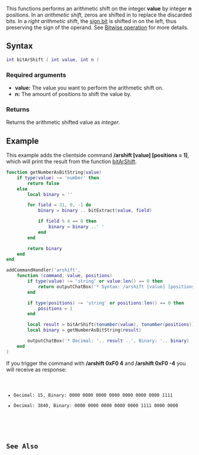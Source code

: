 
{{Shared function}}

This functions performs an arithmetic shift on the integer '''value''' by integer '''n''' positions. In an ''arithmetic shift'', zeros are shifted in to replace the discarded bits. In a ''right arithmetic'' shift, the [https://en.wikipedia.org/wiki/Sign_bit sign bit] is shifted in on the left, thus preserving the sign of the operand.
See [https://en.wikipedia.org/wiki/Bitwise_operation#Arithmetic_shift Bitwise operation] for more details.

==Syntax==
<syntaxhighlight lang="lua">
int bitArShift ( int value, int n )
</syntaxhighlight>

===Required arguments===
*'''value:''' The value you want to perform the arithmetic shift on.
*'''n:''' The amount of positions to shift the value by.

===Returns===
Returns the arithmetic shifted value as ''integer''.

==Example==
<section name="Client" class="client" show="true">
This example adds the clientside command '''/arshift [value] [positions = 1]''', which will print the result from the function [[/bitArShift.md|bitArShift]].
<syntaxhighlight lang="lua">
function getNumberAsBitString(value)
    if type(value) ~= 'number' then
        return false
    else
        local binary = ''

        for field = 31, 0, -1 do
            binary = binary .. bitExtract(value, field)

            if field % 4 == 0 then
                binary = binary ..' '
            end
        end

        return binary
    end
end

addCommandHandler('arshift',
    function (command, value, positions)
        if type(value) ~= 'string' or value:len() == 0 then
            return outputChatBox('* Syntax: /arshift [value] [positions = 1]')
        end

        if type(positions) ~= 'string' or positions:len() == 0 then
            positions = 1
        end

        local result = bitArShift(tonumber(value), tonumber(positions))
        local binary = getNumberAsBitString(result)

        outputChatBox('* Decimal: '.. result ..', Binary: '.. binary)
    end
)
</syntaxhighlight>
If you trigger the command with '''/arshift 0xF0 4''' and '''/arshift 0xF0 -4''' you will receive as response:
<code>
* Decimal: 15,   Binary: 0000 0000 0000 0000 0000 0000 0000 1111
* Decimal: 3840, Binary: 0000 0000 0000 0000 0000 1111 0000 0000
</syntaxhighlight>
</section>

==See Also==
{{Bit_functions}}